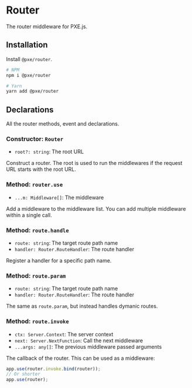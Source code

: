 # Router
The router middleware for PXE.js.

## Installation
Install `@pxe/router`.
```bash
# NPM
npm i @pxe/router

# Yarn
yarn add @pxe/router
```

## Declarations
All the router methods, event and declarations.

### Constructor: `Router`
- `root?: string`: The root URL

Construct a router. The root is used to run the middlewares if the request URL starts with the root URL.

### Method: `router.use`
- `...m: Middleware[]`: The middleware

Add a middleware to the middleware list.
You can add multiple middleware within a single call.

### Method: `route.handle`
- `route: string`: The target route path name
- `handler: Router.RouteHandler`: The route handler

Register a handler for a specific path name.

### Method: `route.param`
- `route: string`: The target route path name
- `handler: Router.RouteHandler`: The route handler

The same as `route.param`, but instead handles dymanic routes.

### Method: `route.invoke`
- `ctx: Server.Context`: The server context
- `next: Server.NextFunction`: Call the next middleware 
- `...args: any[]`: The previous middleware passed arguments

The callback of the router. This can be used as a middleware:
```typescript
app.use(router.invoke.bind(router));
// Or shorter
app.use(router);
```